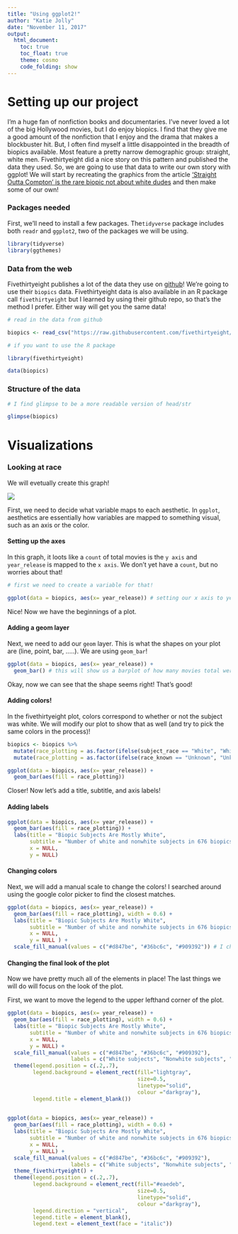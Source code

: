 ```yaml
---
title: "Using ggplot2!"
author: "Katie Jolly"
date: "November 11, 2017"
output: 
  html_document:
    toc: true
    toc_float: true
    theme: cosmo 
    code_folding: show
---
```


# Setting up our project

I'm a huge fan of nonfiction books and documentaries. I've never loved a lot of the big Hollywood movies, but I do enjoy biopics. I find that they give me a good amount of the nonfiction that I enjoy and the drama that makes a blockbuster hit. But, I often find myself a little disappointed in the breadth of biopics available. Most feature a pretty narrow demographic group: straight, white men. Fivethirtyeight did a nice story on this pattern and published the data they used. So, we are going to use that data to write our own story with ggplot! We will start by recreating the graphics from the article ['Straight Outta Compton' is the rare biopic not about white dudes](https://fivethirtyeight.com/features/straight-outta-compton-is-the-rare-biopic-not-about-white-dudes/) and then make some of our own!

### Packages needed

First, we'll need to install a few packages. The`tidyverse` package includes both `readr` and `ggplot2`, two of the packages we will be using. 

```r
library(tidyverse)
library(ggthemes)
```


### Data from the web

Fivethirtyeight publishes a lot of the data they use on [github]("https://github.com/fivethirtyeight/data")! We're going to use their `biopics` data. Fivethirtyeight data is also available in an R package call `fivethirtyeight` but I learned by using their github repo, so that's the method I prefer. Either way will get you the same data! 

```r
# read in the data from github

biopics <- read_csv("https://raw.githubusercontent.com/fivethirtyeight/data/master/biopics/biopics.csv")
```

```r
# if you want to use the R package

library(fivethirtyeight)

data(biopics)
```

### Structure of the data

```r
# I find glimpse to be a more readable version of head/str

glimpse(biopics)
```

# Visualizations

### Looking at race

We will evetually create this graph!

![](race_viz.JPG)




First, we need to decide what variable maps to each aesthetic. In `ggplot`, aesthetics are essentially how variables are mapped to something visual, such as an axis or the color.

#### Setting up the axes

In this graph, it loots like a `count` of total movies is the `y axis` and `year_release` is mapped to the `x axis`. We don't yet have a `count`, but no worries about that!

```r
# first we need to create a variable for that!

ggplot(data = biopics, aes(x= year_release)) # setting our x axis to year_release from the biopics table

```

Nice! Now we have the beginnings of a plot. 

#### Adding a geom layer

Next, we need to add our `geom` layer. This is what the shapes on your plot are (line, point, bar, .....). We are using `geom_bar`! 

```r
ggplot(data = biopics, aes(x= year_release)) +
  geom_bar() # this will show us a barplot of how many movies total were released in each year
```

Okay, now we can see that the shape seems right! That's good!

#### Adding colors!

In the fivethirtyeight plot, colors correspond to whether or not the subject was white. We will modify our plot to show that as well (and try to pick the same colors in the process)!

```r
biopics <- biopics %>%
  mutate(race_plotting = as.factor(ifelse(subject_race == "White", "White subjects", "Nonwhite subjects"))) %>%
  mutate(race_plotting = as.factor(ifelse(race_known == "Unknown", "Unknown", race_plotting))) # this uses if statements to create a new variable based on our existing ones!

ggplot(data = biopics, aes(x= year_release)) +
  geom_bar(aes(fill = race_plotting))
```

Closer! Now let's add a title, subtitle, and axis labels! 

#### Adding labels

```r
ggplot(data = biopics, aes(x= year_release)) +
  geom_bar(aes(fill = race_plotting)) + 
  labs(title = "Biopic Subjects Are Mostly White", 
       subtitle = "Number of white and nonwhite subjects in 676 biopics since 1915", 
       x = NULL, 
       y = NULL)
```

#### Changing colors

Next, we will add a manual scale to change the colors! I searched around using the google color picker to find the closest matches. 

```r
ggplot(data = biopics, aes(x= year_release)) +
  geom_bar(aes(fill = race_plotting), width = 0.6) + 
  labs(title = "Biopic Subjects Are Mostly White", 
       subtitle = "Number of white and nonwhite subjects in 676 biopics since 1915", 
       x = NULL, 
       y = NULL ) +
  scale_fill_manual(values = c("#d847be", "#36bc6c", "#909392")) # I changed the color scale as well as the width of the bars so we can see the colors more easily
```

#### Changing the final look of the plot

Now we have pretty much all of the elements in place! The last things we will do will focus on the look of the plot. 

First, we want to move the legend to the upper lefthand corner of the plot. 

```r
ggplot(data = biopics, aes(x= year_release)) +
  geom_bar(aes(fill = race_plotting), width = 0.6) + 
  labs(title = "Biopic Subjects Are Mostly White", 
       subtitle = "Number of white and nonwhite subjects in 676 biopics since 1915", 
       x = NULL, 
       y = NULL) +
  scale_fill_manual(values = c("#d847be", "#36bc6c", "#909392"),
                    labels = c("White subjects", "Nonwhite subjects", "Unknown")) +
  theme(legend.position = c(.2,.7), 
        legend.background = element_rect(fill="lightgray",
                                         size=0.5, 
                                         linetype="solid", 
                                         colour ="darkgray"),
        legend.title = element_blank())
  
```

```r
ggplot(data = biopics, aes(x= year_release)) +
  geom_bar(aes(fill = race_plotting), width = 0.6) + 
  labs(title = "Biopic Subjects Are Mostly White", 
       subtitle = "Number of white and nonwhite subjects in 676 biopics since 1915", 
       x = NULL, 
       y = NULL) +
  scale_fill_manual(values = c("#d847be", "#36bc6c", "#909392"),
                    labels = c("White subjects", "Nonwhite subjects", "Unknown")) +
  theme_fivethirtyeight() +
  theme(legend.position = c(.2,.7), 
        legend.background = element_rect(fill="#eaedeb",
                                         size=0.5, 
                                         linetype="solid", 
                                         colour ="darkgray"),
        legend.direction = "vertical",
        legend.title = element_blank(),
        legend.text = element_text(face = "italic"))
  
```

